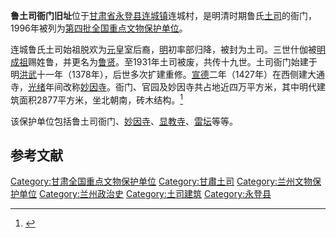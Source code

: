 {{coord|36|35|20|N|102|50|07|E|display=title|scale:10000}}
{{文物保护单位
| 级别 = 全国
| 名称 = 鲁土司衙门旧址
| 图片 = 
| 所在 = [[甘肃省|甘肃省]][[永登县|永登县]]
| 分类 = 古建筑
| 时代 = 明、清
| 编号 = [[第四批全国重点文物保护单位|第四批]]第164项
| 登录 = 1996年11月20日
}}

'''鲁土司衙门旧址'''位于[[甘肃省|甘肃省]][[永登县|永登县]][[连城镇|连城镇]]连城村，是明清时期鲁氏[[土司|土司]]的衙门，1996年被列为[[第四批全国重点文物保护单位|第四批全国重点文物保护单位]]。

连城鲁氏土司始祖脱欢为[[元朝|元]]皇室后裔，[[明朝|明]]初率部归降，被封为土司。三世什伽被[[明成祖|明成祖]]赐姓鲁，并更名为[[鲁贤|鲁贤]]。至1931年土司被废，共传十九世。土司衙门始建于明[[洪武|洪武]]十一年（1378年），后世多次扩建重修。[[宣德|宣德]]二年（1427年）在西侧建大通寺，[[光绪|光绪]]年间改称[[妙因寺_(永登连城)|妙因寺]]。衙门、官园及妙因寺共占地近四万平方米，其中明代建筑面积2877平方米，坐北朝南，砖木结构。<ref>{{Cite book |title=全国重点文物保护单位（第一至第五批）·第Ⅲ卷 |publisher=文物出版社 |year=2004 |isbn=7-5010-1525-2 |pages=454 }}</ref>

该保护单位包括鲁土司衙门、[[妙因寺_(永登连城)|妙因寺]]、[[显教寺_(永登)|显教寺]]、[[雷坛_(永登)|雷坛]]等等。

==参考文献==
{{reflist}}

{{甘肃全国重点文物保护单位}}

{{DEFAULTSORT:lu}}

[[Category:甘肃全国重点文物保护单位|Category:甘肃全国重点文物保护单位]]
[[Category:甘肅土司|Category:甘肅土司]]
[[Category:兰州文物保护单位|Category:兰州文物保护单位]]
[[Category:兰州政治史|Category:兰州政治史]]
[[Category:土司建筑|Category:土司建筑]]
[[Category:永登县|Category:永登县]]
